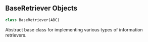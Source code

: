 <a id="camel.retrievers.base"></a>

<a id="camel.retrievers.base.BaseRetriever"></a>

## BaseRetriever Objects

```python
class BaseRetriever(ABC)
```

Abstract base class for implementing various types of information
retrievers.

